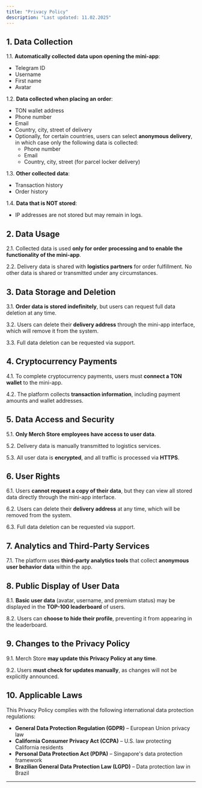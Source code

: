 ```yaml
---
title: "Privacy Policy"
description: "Last updated: 11.02.2025"
---
```


## 1. Data Collection

1.1. **Automatically collected data upon opening the mini-app**:
- Telegram ID
- Username
- First name
- Avatar

1.2. **Data collected when placing an order**:
- TON wallet address
- Phone number
- Email
- Country, city, street of delivery
- Optionally, for certain countries, users can select **anonymous delivery**, in which case only the following data is collected:
  - Phone number
  - Email
  - Country, city, street (for parcel locker delivery)

1.3. **Other collected data**:
- Transaction history
- Order history

1.4. **Data that is NOT stored**:
- IP addresses are not stored but may remain in logs.

## 2. Data Usage

2.1. Collected data is used **only for order processing and to enable the functionality of the mini-app**.

2.2. Delivery data is shared with **logistics partners** for order fulfillment. No other data is shared or transmitted under any circumstances.

## 3. Data Storage and Deletion

3.1. **Order data is stored indefinitely**, but users can request full data deletion at any time.

3.2. Users can delete their **delivery address** through the mini-app interface, which will remove it from the system.

3.3. Full data deletion can be requested via support.

## 4. Cryptocurrency Payments

4.1. To complete cryptocurrency payments, users must **connect a TON wallet** to the mini-app.

4.2. The platform collects **transaction information**, including payment amounts and wallet addresses.

## 5. Data Access and Security

5.1. **Only Merch Store employees have access to user data**.

5.2. Delivery data is manually transmitted to logistics services.

5.3. All user data is **encrypted**, and all traffic is processed via **HTTPS**.

## 6. User Rights

6.1. Users **cannot request a copy of their data**, but they can view all stored data directly through the mini-app interface.

6.2. Users can delete their **delivery address** at any time, which will be removed from the system.

6.3. Full data deletion can be requested via support.

## 7. Analytics and Third-Party Services

7.1. The platform uses **third-party analytics tools** that collect **anonymous user behavior data** within the app.

## 8. Public Display of User Data

8.1. **Basic user data** (avatar, username, and premium status) may be displayed in the **TOP-100 leaderboard** of users.

8.2. Users can **choose to hide their profile**, preventing it from appearing in the leaderboard.

## 9. Changes to the Privacy Policy

9.1. Merch Store **may update this Privacy Policy at any time**.

9.2. Users **must check for updates manually**, as changes will not be explicitly announced.

## 10. Applicable Laws

This Privacy Policy complies with the following international data protection regulations:
- **General Data Protection Regulation (GDPR)** – European Union privacy law
- **California Consumer Privacy Act (CCPA)** – U.S. law protecting California residents
- **Personal Data Protection Act (PDPA)** – Singapore's data protection framework
- **Brazilian General Data Protection Law (LGPD)** – Data protection law in Brazil

---
